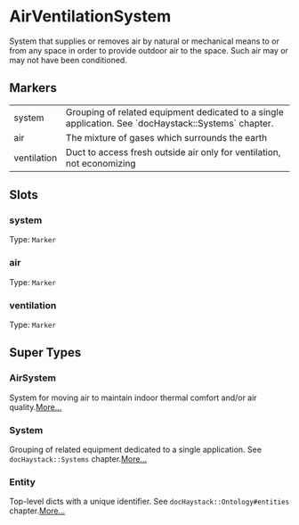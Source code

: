 # AirVentilationSystem
System that supplies or removes air by natural or mechanical means to or
from any space in order to provide outdoor air to the space. Such air may or
may not have been conditioned.
## Markers
<table>
<tbody>
<tr>
<td className='p-2 align-top'><span className='bg-sky-200 rounded-md px-3 py-1 text-sky-700 block font-semibold text-center text-sm'>system </span></td>
<td className='p-2 align-top'>Grouping of related equipment dedicated to a single application. See `docHaystack::Systems` chapter.</td>
</tr>
<tr>
<td className='p-2 align-top'><span className='bg-sky-200 rounded-md px-3 py-1 text-sky-700 block font-semibold text-center text-sm'>air </span></td>
<td className='p-2 align-top'>The mixture of gases which surrounds the earth</td>
</tr>
<tr>
<td className='p-2 align-top'><span className='bg-sky-200 rounded-md px-3 py-1 text-sky-700 block font-semibold text-center text-sm'>ventilation </span></td>
<td className='p-2 align-top'>Duct to access fresh outside air only for ventilation, not economizing</td>
</tr>
</tbody>
</table>

## Slots

### system
Type: `Marker`

### air
Type: `Marker`

### ventilation
Type: `Marker`



## Super Types
### AirSystem
System for moving air to maintain indoor thermal comfort and/or air quality.[More...](/ph/entities/AirSystem)

### System
Grouping of related equipment dedicated to a single application.
See `docHaystack::Systems` chapter.[More...](/ph/entities/System)

### Entity
Top-level dicts with a unique identifier.
See `docHaystack::Ontology#entities` chapter.[More...](/ph/entities/Entity)


